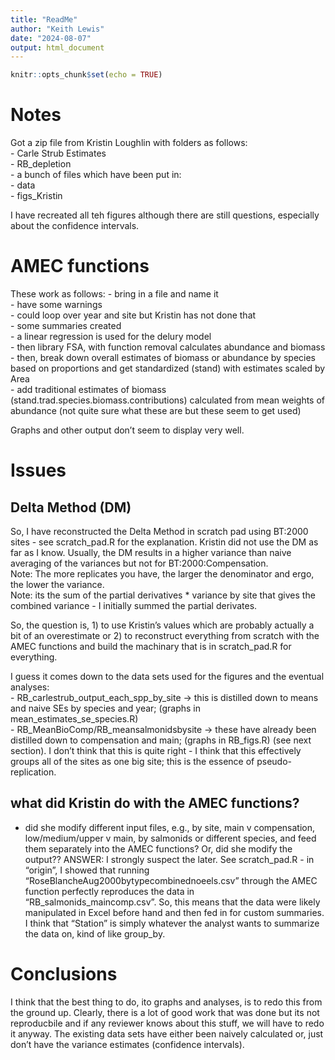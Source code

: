 ```yaml
---
title: "ReadMe"
author: "Keith Lewis"
date: "2024-08-07"
output: html_document
---
```


```r
knitr::opts_chunk$set(echo = TRUE)
```

# Notes

Got a zip file from Kristin Loughlin with folders as follows:  
- Carle Strub Estimates  
- RB_depletion  
- a bunch of files which have been put in:  
    - data  
    - figs_Kristin  
    
I have recreated all teh figures although there are still questions, especially about the confidence intervals.

# AMEC functions  
These work as follows:
- bring in a file and name it  
- have some warnings  
- could loop over year and site but Kristin has not done that  
- some summaries created   
- a linear regression is used for the delury model  
- then library FSA, with function removal calculates abundance and biomass
- then, break down overall estimates of biomass or abundance by species based on proportions and get standardized (stand) with estimates scaled by  Area  
- add traditional estimates of biomass (stand.trad.species.biomass.contributions) calculated from mean weights of abundance (not quite sure what these are but these seem to get used)


Graphs and other output don't seem to display very well.

# Issues
## Delta Method (DM)
So, I have reconstructed the Delta Method in scratch pad using BT:2000 sites - see scratch_pad.R for the explanation.  Kristin did not use the DM as far as I know.  Usually, the DM results in a higher variance than naive averaging of the variances but not for BT:2000:Compensation.  
Note: The more replicates you have, the larger the denominator and ergo, the lower the variance.  
Note: its the sum of the partial derivatives * variance by site that gives the combined variance - I initially summed the partial derivates.  

So, the question is, 1) to use Kristin's values which are probably actually a bit of an overestimate or 2) to reconstruct everything from scratch with the AMEC functions and build the machinary that is in scratch_pad.R for everything.

I guess it comes down to the data sets used for the figures and the eventual analyses:  
- RB_carlestrub_output_each_spp_by_site -> this is distilled down to means and naive SEs by species and year; (graphs in mean_estimates_se_species.R)    
- RB_MeanBioComp/RB_meansalmonidsbysite  -> these have already been distilled down to compensation and main; (graphs in RB_figs.R)  (see next section).  I don't think that this is quite right - I think that this effectively groups all of the sites as one big site; this is the essence of pseudo-replication.

## what did Kristin do with the AMEC functions?  
- did she modify different input files, e.g., by site, main v compensation, low/medium/upper v main, by salmonids or different species, and feed them separately into the AMEC functions?  Or, did she modify the output??  ANSWER: I strongly suspect the later.  See scratch_pad.R - in "origin", I showed that running "RoseBlancheAug2000bytypecombinednoeels.csv" through the AMEC function perfectly reproduces the data in "RB_salmonids_maincomp.csv".  So, this means that the data were likely manipulated in Excel before hand and then fed in for custom summaries.  I think that "Station" is simply whatever the analyst wants to summarize the data on, kind of like group_by.

# Conclusions
I think that the best thing to do, ito graphs and analyses, is to redo this from the ground up.  Clearly, there is a lot of good work that was done but its not reproducbile and if any reviewer knows about this stuff, we will have to redo it anyway.  The existing data sets have either been naively calculated or, just don't have the variance estimates (confidence intervals).